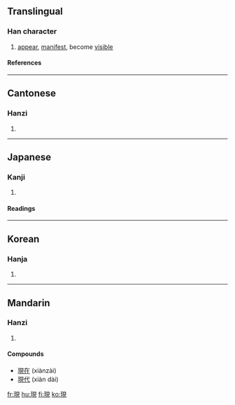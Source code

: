 {{see|现}}

==Translingual==
===Han character===
{{Han char|rn=96|rad=玉|as=07|sn=11|four=1611<sub>0</sub>|canj=一土月山山 (MGBUU)}}
# [[appear]], [[manifest]], become [[visible]]
====References====
{{Han ref|kx=0732.220|dkj=21004|dj=1143.180|hdz=21116.030|uh=73FE|ud=29694|bh=B27B|bd=45691}}

----
==Cantonese==
===Hanzi===
{{yue-hanzi|jyut=|y=yin6}}
# {{defn|Cantonese}}

----
==Japanese==

===Kanji===
{{ja-kanji|grade=|rs=玉07}}
# {{defn|Japanese}} 
====Readings====
{{ja-readings|on=[[げん]] (gen), [[けん]] (ken)|kun=[[あらわれる]] (arawareru), [[あらわす]] (arawasu), [[うつつ]] (utsutsu)}}

----
==Korean==
===Hanja===
{{ko-hanja|hangeul=[[현]]|eumhun=|rv=hyeon|mr=hyŏn|y=hyen}}
# {{defn|Korean}}

----
==Mandarin==
===Hanzi===
{{cmn-hanzi|sim=现|pin=[[xiàn]] (xian4)|wg=hsien<sup>4</sup>}}
# {{defn|Mandarin}}

====Compounds====
* [[現在]] (xiànzài)
* [[現代]] (xiàn dài)

[[fr:現]]
[[hu:現]]
[[fi:現]]
[[ko:現]]